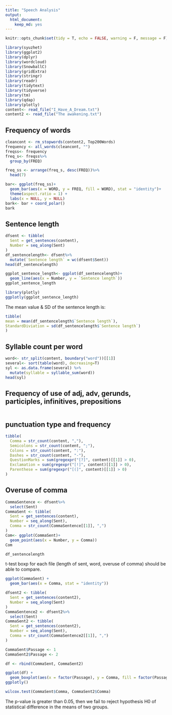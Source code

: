 ```yaml
---
title: "Speech Analysis"
output: 
  html_document: 
    keep_md: yes
---
```


```r
knitr::opts_chunk$set(tidy = T, echo = FALSE, warning = F, message = F)
```

```r
library(syuzhet)
library(ggplot2)
library(dplyr)
library(wordcloud)
library(SnowballC)
library(gridExtra)
library(stringr)
library(readr)
library(tidytext)
library(tidyverse)
library(tm)
library(qdap)
library(plotly)
content<- read_file("I_Have_A_Dream.txt")
content2 <- read_file("The awakening.txt")
```

## Frequency of words
```r
cleancont <- rm_stopwords(content2, Top200Words)
frequency <- all_words(cleancont, "")
freqss<- frequency
freq_s<- freqss%>%
  group_by(FREQ)

freq_ss <- arrange(freq_s, desc(FREQ))%>%
  head(7)

bar<- ggplot(freq_ss)+
  geom_bar(aes(x = WORD, y = FREQ, fill = WORD), stat = "identity")+
  theme(aspect.ratio = 1) +
  labs(x = NULL, y = NULL)
bark<- bar + coord_polar()
bark

```

## Sentence length

```r
dfsent <- tibble(
  Sent = get_sentences(content),
  Number = seq_along(Sent)
)
df_sentencelength<- dfsent%>%
  mutate(`Sentence length` = wc(dfsent$Sent))
head(df_sentencelength)

ggplot_sentence_length<- ggplot(df_sentencelength)+
  geom_line(aes(x = Number, y = `Sentence length`))
ggplot_sentence_length

library(plotly)
ggplotly(ggplot_sentence_length)
```

The mean value & SD of the sentence length is:
```r
tibble(
mean = mean(df_sentencelength$`Sentence length`),
StandardDiviation = sd(df_sentencelength$`Sentence length`)
)
```


## Syllable count per word

```r
word<- str_split(content, boundary("word"))[[1]]
several<- sort(table(word), decreasing=T)
syl <- as.data.frame(several) %>%
  mutate(syllable = syllable_sum(word))
head(syl)
```


## Frequency of use of adj, adv, gerunds, participles, infinitives, prepositions
```r

```

## punctuation type and frequency

```r
tibble(
  Comma = str_count(content, ","),
  Semicolons = str_count(content, ";"),
  Colons = str_count(content, ":"),
  Dashes = str_count(content, "-"),
  QuestionMarks = sum(gregexpr("[?]", content)[[1]] > 0),
  Exclamation = sum(gregexpr("[!]", content)[[1]] > 0),
  Parenthese = sum(gregexpr("[(]", content)[[1]] > 0)
)
```


## Overuse of comma

```r
CommaSentence <- dfsent%>%
  select(Sent)
CommaSent <- tibble(
  Sent = get_sentences(content),
  Number = seq_along(Sent),
  Comma = str_count(CommaSentence[[1]], ",")
)
Com<- ggplot(CommaSent)+
  geom_point(aes(x = Number, y = Comma))
Com

df_sentencelength


```
t-test
boxp for each file (length of sent, word, overuse of comma)
should be able to compare.


```r
ggplot(CommaSent) +
  geom_bar(aes(x = Comma, stat = "identity"))
```

```r
dfsent2 <- tibble(
  Sent = get_sentences(content2),
  Number = seq_along(Sent)
)
CommaSentence2 <- dfsent2%>%
  select(Sent)
CommaSent2 <- tibble(
  Sent = get_sentences(content2),
  Number = seq_along(Sent),
  Comma = str_count(CommaSentence2[[1]], ",")
)

CommaSent$Passage <- 1
CommaSent2$Passage <- 2

df <- rbind(CommaSent, CommaSent2)

ggplot(df) +
  geom_boxplot(aes(x = factor(Passage), y = Comma, fill = factor(Passage)))
ggplotly()

wilcox.test(CommaSent$Comma, CommaSent2$Comma)
```

The p-value is greater than 0.05, then we fail to reject hypothesis H0 of statistical difference in the means of two groups.
